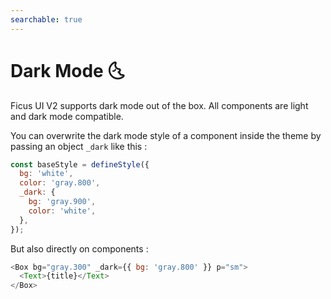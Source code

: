```yaml
---
searchable: true
---
```


# Dark Mode 🌜

Ficus UI V2 supports dark mode out of the box. All components are light and dark mode compatible.

You can overwrite the dark mode style of a component inside the theme by passing an object `_dark` like this :

```js
const baseStyle = defineStyle({
  bg: 'white',
  color: 'gray.800',
  _dark: {
    bg: 'gray.900',
    color: 'white',
  },
});
```

But also directly on components :

```js
<Box bg="gray.300" _dark={{ bg: 'gray.800' }} p="sm">
  <Text>{title}</Text>
</Box>
```
